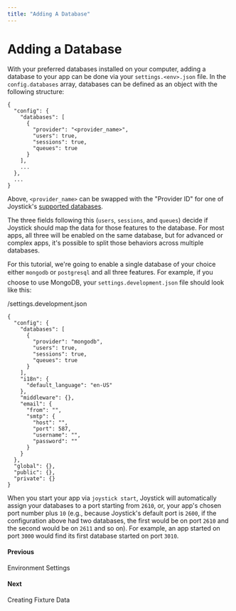 ```yaml
---
title: "Adding A Database"
---
```


# Adding a Database

With your preferred databases installed on your computer, adding a database to your app can be done via your `settings.<env>.json` file. In the `config.databases` array, databases can be defined as an object with the following structure:

    {
      "config": {
        "databases": [
          {
            "provider": "<provider_name>",
            "users": true,
            "sessions": true,
            "queues": true
          }
        ],
        ...
      },
      ...
    }

Above, `<provider_name>` can be swapped with the "Provider ID" for one of Joystick's [supported databases](databases/providers).

The three fields following this (`users`, `sessions`, and `queues`) decide if Joystick should map the data for those features to the database. For most apps, all three will be enabled on the same database, but for advanced or complex apps, it's possible to split those behaviors across multiple databases.

For this tutorial, we're going to enable a single database of your choice either `mongodb` or `postgresql` and all three features. For example, if you choose to use MongoDB, your `settings.development.json` file should look like this:

/settings.development.json

    {
      "config": {
        "databases": [
          {
            "provider": "mongodb",
            "users": true,
            "sessions": true,
            "queues": true
          }
        ],
        "i18n": {
          "default_language": "en-US"
        },
        "middleware": {},
        "email": {
          "from": "",
          "smtp": {
            "host": "",
            "port": 587,
            "username": "",
            "password": ""
          }
        }
      },
      "global": {},
      "public": {},
      "private": {}
    }

When you start your app via `joystick start`, Joystick will automatically assign your databases to a port starting from `2610`, or, your app's chosen port number plus `10` (e.g., because Joystick's default port is `2600`, if the configuration above had two databases, the first would be on port `2610` and the second would be on `2611` and so on). For example, an app started on port `3000` would find its first database started on port `3010`.

[](getting-started-tutorial/environment-settings)

#### Previous

Environment Settings

[](getting-started-tutorial/creating-fixture-data)

#### Next

Creating Fixture Data
